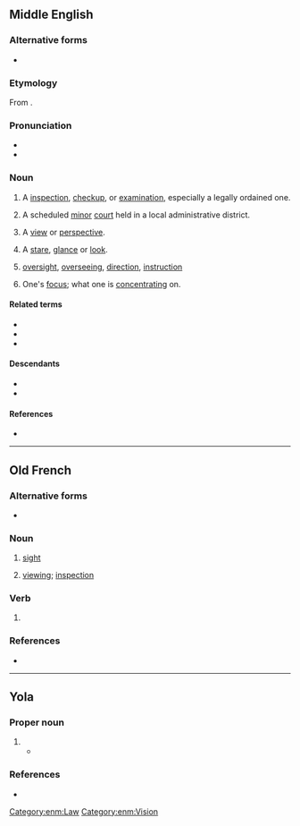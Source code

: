 ==Middle English==

===Alternative forms===
* {{alter|enm|vew|vue|view|viw|vywe|wiwe}}

===Etymology===
From {{bor|enm|xno|vewe}}.

===Pronunciation===
* {{IPA|enm|/ˈviu̯(ə)/}}
* {{rhymes|enm|iu̯(ə)|s=1}}

===Noun===
{{enm-noun}}

# A [[inspection]], [[checkup]], or [[examination]], especially a legally ordained one.
# {{lb|enm|Late ME}} A scheduled [[minor]] [[court]] held in a local administrative district.
# {{lb|enm|rare}} A [[view]] or [[perspective]].
# {{lb|enm|rare}} A [[stare]], [[glance]] or [[look]].
# {{lb|enm|rare|Late ME}} [[oversight]], [[overseeing]], [[direction]], [[instruction]]
# {{lb|enm|rare|Late ME}} One's [[focus]]; what one is [[concentrating]] on.

====Related terms====
* {{l|enm|revewe}}
* {{l|enm|survewe}}
* {{l|enm|vewer}}

====Descendants====
* {{desc|en|view}}
* {{desc|sco|view}}

====References====
* {{R:MED Online|entry=veu(e |pos=n |id=MED51079 |accessdate=2018-05-15}}

[[Category:enm:Law]]
[[Category:enm:Vision]]

----

==Old French==

===Alternative forms===
* {{l|fro|veue}} {{qualifier|all meanings}}

===Noun===
{{fro-noun|f}}

# {{lb|fro|Anglo-Norman}} [[sight]] {{gloss|ability to see}}
# {{lb|fro|Anglo-Norman}} [[viewing]]; [[inspection]]

===Verb===
{{head|fro|past participle form|g=f}}

# {{lb|fro|Anglo-Norman}} {{feminine singular past participle of|fro|veoir|nocat=1}}

===References===
* {{R:Anglo-Norman On-Line Hub}}

----
==Yola==

===Proper noun===
{{head|yol|proper noun}}

# {{alt form|yol|vew}}
#* {{quote-book|yol|year=1867|chapter=A YOLA ZONG|number=8|title=SONGS, ETC. IN THE DIALECT OF FORTH AND BARGY|passage=ee '''vewe''' aam 'twode snite.|translation=the '''few''' that appeared.}}

===References===
* {{R:Poole 1867|page=86}}